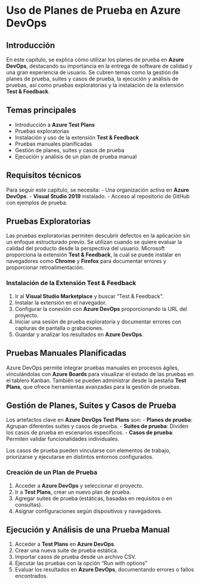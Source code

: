 # Uso de Planes de Prueba en Azure DevOps

## Introducción
En este capítulo, se explica cómo utilizar los planes de prueba en **Azure DevOps**, destacando su importancia en la entrega de software de calidad y una gran experiencia de usuario. Se cubren temas como la gestión de planes de prueba, suites y casos de prueba, la ejecución y análisis de pruebas, así como pruebas exploratorias y la instalación de la extensión **Test & Feedback**.

## Temas principales
- Introducción a **Azure Test Plans**
- Pruebas exploratorias
- Instalación y uso de la extensión **Test & Feedback**
- Pruebas manuales planificadas
- Gestión de planes, suites y casos de prueba
- Ejecución y análisis de un plan de prueba manual

## Requisitos técnicos
Para seguir este capítulo, se necesita:
- Una organización activa en **Azure DevOps**.
- **Visual Studio 2019** instalado.
- Acceso al repositorio de GitHub con ejemplos de prueba.

## **Pruebas Exploratorias**
Las pruebas exploratorias permiten descubrir defectos en la aplicación sin un enfoque estructurado previo. Se utilizan cuando se quiere evaluar la calidad del producto desde la perspectiva del usuario. Microsoft proporciona la extensión **Test & Feedback**, la cual se puede instalar en navegadores como **Chrome** y **Firefox** para documentar errores y proporcionar retroalimentación.

### Instalación de la Extensión **Test & Feedback**
1. Ir al **Visual Studio Marketplace** y buscar "Test & Feedback".
2. Instalar la extensión en el navegador.
3. Configurar la conexión con **Azure DevOps** proporcionando la URL del proyecto.
4. Iniciar una sesión de prueba exploratoria y documentar errores con capturas de pantalla o grabaciones.
5. Guardar y analizar los resultados en **Azure DevOps**.

## **Pruebas Manuales Planificadas**
Azure DevOps permite integrar pruebas manuales en procesos ágiles, vinculándolas con **Azure Boards** para visualizar el estado de las pruebas en el tablero Kanban. También se pueden administrar desde la pestaña **Test Plans**, que ofrece herramientas avanzadas para la gestión de pruebas.

## **Gestión de Planes, Suites y Casos de Prueba**
Los artefactos clave en **Azure DevOps Test Plans** son:
- **Planes de prueba**: Agrupan diferentes suites y casos de prueba.
- **Suites de prueba**: Dividen los casos de prueba en escenarios específicos.
- **Casos de prueba**: Permiten validar funcionalidades individuales.

Los casos de prueba pueden vincularse con elementos de trabajo, priorizarse y ejecutarse en distintos entornos configurados.

### Creación de un Plan de Prueba
1. Acceder a **Azure DevOps** y seleccionar el proyecto.
2. Ir a **Test Plans**, crear un nuevo plan de prueba.
3. Agregar suites de prueba (estáticas, basadas en requisitos o en consultas).
4. Asignar configuraciones según dispositivos y navegadores.

## **Ejecución y Análisis de una Prueba Manual**
1. Acceder a **Test Plans** en **Azure DevOps**.
2. Crear una nueva suite de prueba estática.
3. Importar casos de prueba desde un archivo CSV.
4. Ejecutar las pruebas con la opción "Run with options"
5. Evaluar los resultados en **Azure DevOps**, documentando errores o fallos encontrados.


